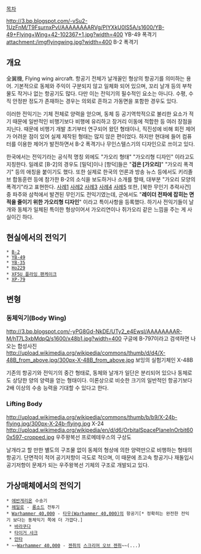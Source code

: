 

[[목차]]

http://3.bp.blogspot.com/-vSu2-1UzFnM/T9FsurnxPvI/AAAAAAAARVg/PIYXkU0lS5A/s1600/YB-49+Flying+Wing+42-102367+1.jpg?width=400
YB-49 폭격기
attachment:/imgflyingwing.jpg?width=400
B-2 폭격기

== 개요 ==
全翼機, Flying wing aircraft. 항공기 전체가 날개꼴인 형상의 항공기를 의미하는 용어. 기본적으로 동체와 주익이 구분되지 않고 일체화 되어 있으며, 꼬리 날개 등의 부착물도 작거나 없는 항공기도 많다. 다만 이는 전익기의 필수적인 요소는 아니다. 수평, 수직 안정판 정도가 존재하는 경우는 의외로 흔하고 가동면을 포함한 경우도 있다.

이러한 전익기는 기체 전체로 양력을 얻으며, 동체 등 공기역학적으로 불리한 요소가 적기 때문에 일반적인 비행기보다 비행에 유리하고 장거리 이동에 적합한 등 여러 장점을 지닌다. 때문에 비행기 개발 초기부터 연구되어 왔던 형태이나, 직진성에 비해 회전 제어가 어려운 점이 있어 실제 제작된 형태는 많지 않은 편이었다. 하지만 현대에 들어 컴퓨터를 이용한 제어가 발전하면서 B-2 폭격기나 무인스텔스기의 디자인으로 쓰이고 있다.

한국에서는 전익기라는 공식적 명칭 외에도 "가오리 형태" "가오리형 디자인" 이라고도 지칭한다. 
일례로 [B-2]의 경우도 [밀덕]이나 [항덕]들은 "'''검은 [가오리]'''" "가오리 폭격기" 등의 애칭을 붙이기도 했다. 또한 실제로 한국의 언론과 방송 뉴스 등에서도 키리졸브 합동훈련 등에 참가한 B-2의 소식을 보도하거나 소개를 할때, 대부분 "가오리 모양의 폭격기"라고 표현한다. [http://news.kbs.co.kr/news/NewsView.do?SEARCH_NEWS_CODE=2634486 사례1] [http://imnews.imbc.com/replay/2013/nwtoday/article/3257158_12391.html 사례2] [http://news.ichannela.com/politics/3/00/20130328/54051656/1 사례3] [http://news.naver.com/main/read.nhn?mode=LSD&mid=sec&sid1=100&oid=057&aid=0000211736 사례4] [http://news.tv.chosun.com/site/data/html_dir/2013/03/28/2013032890144.html 사례5]
또한, [북한 무인기 추락사건] 중 파주와 삼척에서 발견된 무인기도 전익기였는데, 군에서도 "'''레이더 전파에 잡히는 면적을 줄이기 위한 가오리형 디자인'''" 이라고 특이사항을 등록했다. 하기사 전익기들이 날개와 동체가 일체된 특이한 형상이어서 가오리연이나 쥐가오리 같은 느낌을 주는 게 사실이긴 하다. 
== 현실에서의 전익기 ==
 * [[B-2]]
 * [[YB-49]]
 * [[YB-35]]
 * [[Ho229]]
 * [[XF5U 플라잉 팬케이크]]
 * [[XP-79]]
== 변형 ==
=== 동체익기(Body Wing) ===
http://3.bp.blogspot.com/-yPG8Gd-NkDE/UTy2_e4EwsI/AAAAAAAAR-M/hT7L3xbMdpQ/s1600/x48b1.jpg?width=400
구글에 B-797이라고 검색하면 나오는 합성사진
http://upload.wikimedia.org/wikipedia/commons/thumb/d/d4/X-48B_from_above.jpg/300px-X-48B_from_above.jpg
보잉의 실험기체인 X-48B

기존의 항공기와 전익기의 중간 형태로, 동체와 날개가 일단은 분리되어 있으나 동체로도 상당한 양의 양력을 얻는 형태이다. 이론상으로 비슷한 크기의 일반적인 항공기보다 2배 이상의 수송 능력을 기대할 수 있다고 한다.

=== Lifting Body ===
http://upload.wikimedia.org/wikipedia/commons/thumb/b/b9/X-24b-flying.jpg/300px-X-24b-flying.jpg
X-24
http://upload.wikimedia.org/wikipedia/en/d/d6/OrbitalSpacePlaneInOrbit600x597-cropped.jpg
우주왕복선 프로메테우스의 구상도

날개라고 할 만한 별도의 구조물 없이 동체의 형상에 의한 양력만으로 비행하는 형태의 항공기. 단면적이 적어 공기저항이 극도로 적으며, 이 때문에 초고속 항공기나 재돌입시 공기저항이 문제가 되는 우주왕복선 기체의 구조로 개발되고 있다.

== 가상매체에서의 전익기 ==
 * [[에반게리온]] 수송기
 * [[헤일로]] - [[롱소드]] 전투기
 * [[Warhammer 40,000]] - [[타우(Warhammer 40,000)]]의 항공기[* 정확히는 완전한 전익기 보다는 동체익기 쪽에 더 가깝다.]
  * [[바라쿠다]]
  * [[타이거 샤크]]
  * [[만타]]
 * ~~[[Warhammer 40,000]] - [[젠취]]의 [[스크리머 오브 젠취]]~~(...)

